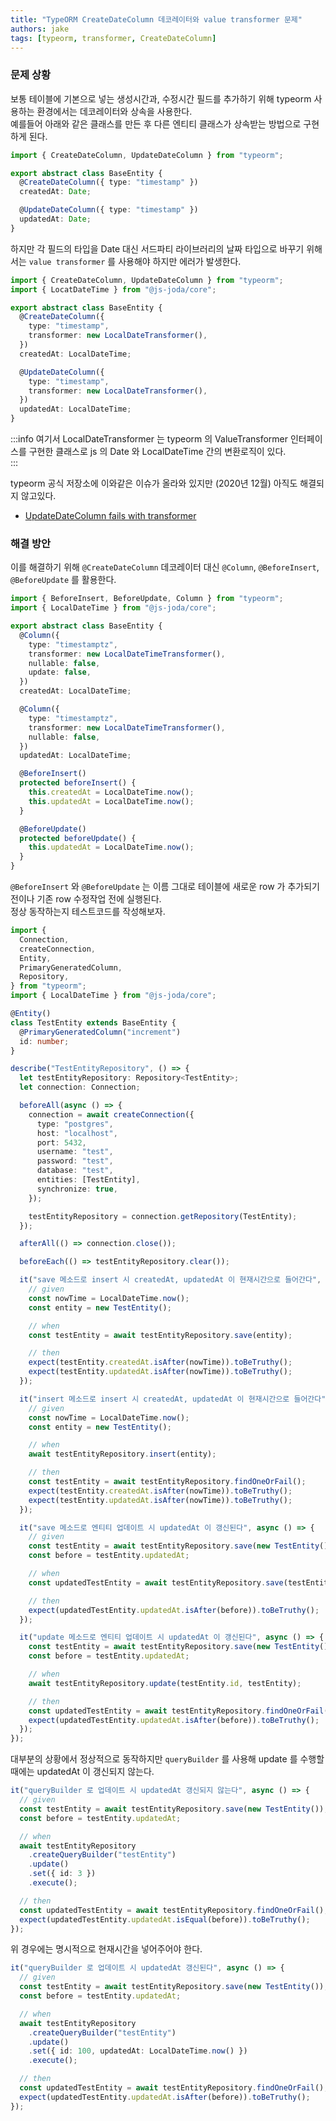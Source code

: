 ```yaml
---
title: "TypeORM CreateDateColumn 데코레이터와 value transformer 문제"
authors: jake
tags: [typeorm, transformer, CreateDateColumn]
---
```


### 문제 상황

보통 테이블에 기본으로 넣는 생성시간과, 수정시간 필드를 추가하기 위해 typeorm 사용하는 환경에서는 데코레이터와 상속을 사용한다.  
예를들어 아래와 같은 클래스를 만든 후 다른 엔티티 클래스가 상속받는 방법으로 구현하게 된다.

<!--truncate-->

```ts
import { CreateDateColumn, UpdateDateColumn } from "typeorm";

export abstract class BaseEntity {
  @CreateDateColumn({ type: "timestamp" })
  createdAt: Date;

  @UpdateDateColumn({ type: "timestamp" })
  updatedAt: Date;
}
```

하지만 각 필드의 타입을 Date 대신 서드파티 라이브러리의 날짜 타입으로 바꾸기 위해서는 `value transformer` 를 사용해야 하지만 에러가 발생한다.

```ts
import { CreateDateColumn, UpdateDateColumn } from "typeorm";
import { LocatDateTime } from "@js-joda/core";

export abstract class BaseEntity {
  @CreateDateColumn({
    type: "timestamp",
    transformer: new LocalDateTransformer(),
  })
  createdAt: LocalDateTime;

  @UpdateDateColumn({
    type: "timestamp",
    transformer: new LocalDateTransformer(),
  })
  updatedAt: LocalDateTime;
}
```

:::info
여기서 LocalDateTransformer 는 typeorm 의 ValueTransformer 인터페이스를 구현한 클래스로
js 의 Date 와 LocalDateTime 간의 변환로직이 있다.  
:::

typeorm 공식 저장소에 이와같은 이슈가 올라와 있지만 (2020년 12월) 아직도 해결되지 않고있다.

- [UpdateDateColumn fails with transformer](https://github.com/typeorm/typeorm/issues/7150)

### 해결 방안

이를 해결하기 위해 `@CreateDateColumn` 데코레이터 대신 `@Column`, `@BeforeInsert`, `@BeforeUpdate` 를 활용한다.

```ts
import { BeforeInsert, BeforeUpdate, Column } from "typeorm";
import { LocalDateTime } from "@js-joda/core";

export abstract class BaseEntity {
  @Column({
    type: "timestamptz",
    transformer: new LocalDateTimeTransformer(),
    nullable: false,
    update: false,
  })
  createdAt: LocalDateTime;

  @Column({
    type: "timestamptz",
    transformer: new LocalDateTimeTransformer(),
    nullable: false,
  })
  updatedAt: LocalDateTime;

  @BeforeInsert()
  protected beforeInsert() {
    this.createdAt = LocalDateTime.now();
    this.updatedAt = LocalDateTime.now();
  }

  @BeforeUpdate()
  protected beforeUpdate() {
    this.updatedAt = LocalDateTime.now();
  }
}
```

`@BeforeInsert` 와 `@BeforeUpdate` 는 이름 그대로 테이블에 새로운 row 가 추가되기 전이나 기존 row 수정작업 전에 실행된다.  
정상 동작하는지 테스트코드를 작성해보자.

```ts
import {
  Connection,
  createConnection,
  Entity,
  PrimaryGeneratedColumn,
  Repository,
} from "typeorm";
import { LocalDateTime } from "@js-joda/core";

@Entity()
class TestEntity extends BaseEntity {
  @PrimaryGeneratedColumn("increment")
  id: number;
}

describe("TestEntityRepository", () => {
  let testEntityRepository: Repository<TestEntity>;
  let connection: Connection;

  beforeAll(async () => {
    connection = await createConnection({
      type: "postgres",
      host: "localhost",
      port: 5432,
      username: "test",
      password: "test",
      database: "test",
      entities: [TestEntity],
      synchronize: true,
    });

    testEntityRepository = connection.getRepository(TestEntity);
  });

  afterAll(() => connection.close());

  beforeEach(() => testEntityRepository.clear());

  it("save 메소드로 insert 시 createdAt, updatedAt 이 현재시간으로 들어간다", async () => {
    // given
    const nowTime = LocalDateTime.now();
    const entity = new TestEntity();

    // when
    const testEntity = await testEntityRepository.save(entity);

    // then
    expect(testEntity.createdAt.isAfter(nowTime)).toBeTruthy();
    expect(testEntity.updatedAt.isAfter(nowTime)).toBeTruthy();
  });

  it("insert 메소드로 insert 시 createdAt, updatedAt 이 현재시간으로 들어간다", async () => {
    // given
    const nowTime = LocalDateTime.now();
    const entity = new TestEntity();

    // when
    await testEntityRepository.insert(entity);

    // then
    const testEntity = await testEntityRepository.findOneOrFail();
    expect(testEntity.createdAt.isAfter(nowTime)).toBeTruthy();
    expect(testEntity.updatedAt.isAfter(nowTime)).toBeTruthy();
  });

  it("save 메소드로 엔티티 업데이트 시 updatedAt 이 갱신된다", async () => {
    // given
    const testEntity = await testEntityRepository.save(new TestEntity());
    const before = testEntity.updatedAt;

    // when
    const updatedTestEntity = await testEntityRepository.save(testEntity);

    // then
    expect(updatedTestEntity.updatedAt.isAfter(before)).toBeTruthy();
  });

  it("update 메소드로 엔티티 업데이트 시 updatedAt 이 갱신된다", async () => {
    const testEntity = await testEntityRepository.save(new TestEntity());
    const before = testEntity.updatedAt;

    // when
    await testEntityRepository.update(testEntity.id, testEntity);

    // then
    const updatedTestEntity = await testEntityRepository.findOneOrFail();
    expect(updatedTestEntity.updatedAt.isAfter(before)).toBeTruthy();
  });
});
```

대부분의 상황에서 정상적으로 동작하지만 `queryBuilder` 를 사용해 update 를 수행할 때에는 updatedAt 이 갱신되지 않는다.

```ts
it("queryBuilder 로 업데이트 시 updatedAt 갱신되지 않는다", async () => {
  // given
  const testEntity = await testEntityRepository.save(new TestEntity());
  const before = testEntity.updatedAt;

  // when
  await testEntityRepository
    .createQueryBuilder("testEntity")
    .update()
    .set({ id: 3 })
    .execute();

  // then
  const updatedTestEntity = await testEntityRepository.findOneOrFail();
  expect(updatedTestEntity.updatedAt.isEqual(before)).toBeTruthy();
});
```

위 경우에는 명시적으로 현재시간을 넣어주어야 한다.

```ts
it("queryBuilder 로 업데이트 시 updatedAt 갱신된다", async () => {
  // given
  const testEntity = await testEntityRepository.save(new TestEntity());
  const before = testEntity.updatedAt;

  // when
  await testEntityRepository
    .createQueryBuilder("testEntity")
    .update()
    .set({ id: 100, updatedAt: LocalDateTime.now() })
    .execute();

  // then
  const updatedTestEntity = await testEntityRepository.findOneOrFail();
  expect(updatedTestEntity.updatedAt.isAfter(before)).toBeTruthy();
});
```
